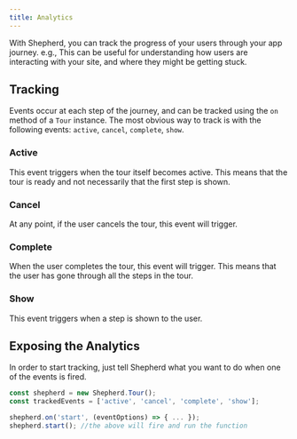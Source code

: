 ```yaml
---
title: Analytics
---
```


With Shepherd, you can track the progress of your users through your app journey. e.g., This can be useful for understanding how users are interacting with your site, and where they might be getting stuck. 

## Tracking
Events occur at each step of the journey, and can be tracked using the `on` method of a `Tour` instance. The most obvious way to track is with the following events: `active`, `cancel`, `complete`, `show`.

### Active
This event triggers when the tour itself becomes active. This means that the tour is ready and not necessarily that the first step is shown.

### Cancel
At any point, if the user cancels the tour, this event will trigger.

### Complete
When the user completes the tour, this event will trigger. This means that the user has gone through all the steps in the tour.

### Show
This event triggers when a step is shown to the user.


## Exposing the Analytics
In order to start tracking, just tell Shepherd what you want to do when one of the events is fired.

```javascript
const shepherd = new Shepherd.Tour();
const trackedEvents = ['active', 'cancel', 'complete', 'show'];

shepherd.on('start', (eventOptions) => { ... });
shepherd.start(); //the above will fire and run the function
```